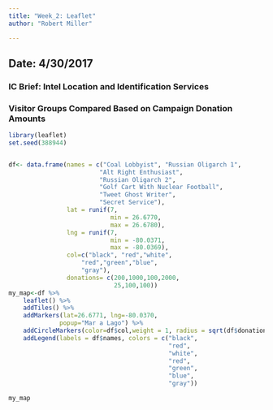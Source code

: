 ```yaml
---
title: "Week_2: Leaflet"
author: "Robert Miller"

---
```


## Date: 4/30/2017
### IC Brief: Intel Location and Identification Services
### Visitor Groups Compared Based on Campaign Donation Amounts
```r
library(leaflet)
set.seed(388944)


df<- data.frame(names = c("Coal Lobbyist", "Russian Oligarch 1",
                         "Alt Right Enthusiast",
                         "Russian Oligarch 2",
                         "Golf Cart With Nuclear Football",
                         "Tweet Ghost Writer",
                         "Secret Service"),
                lat = runif(7, 
                            min = 26.6770,
                            max = 26.6780),
                lng = runif(7,
                            min = -80.0371,
                            max = -80.0369),
                col=c("black", "red","white",
                    "red","green","blue",
                    "gray"),
                donations= c(200,1000,100,2000,
                             25,100,100))
my_map<-df %>%
    leaflet() %>%
    addTiles() %>%
    addMarkers(lat=26.6771, lng=-80.0370,
              popup="Mar a Lago") %>%
    addCircleMarkers(color=df$col,weight = 1, radius = sqrt(df$donations)) %>%
    addLegend(labels = df$names, colors = c("black",
                                            "red",
                                            "white",
                                            "red",
                                            "green",
                                            "blue",
                                            "gray"))

my_map

```